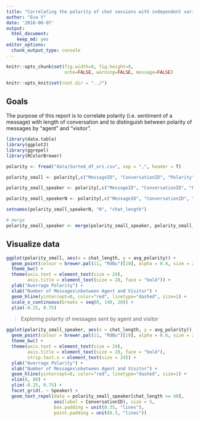 ```yaml
---
title: "Correlating the polarity of chat sessions with independent variables"
author: "Eva Y"
date: '2018-06-07'
output: 
  html_document: 
    keep_md: yes
editor_options: 
  chunk_output_type: console
---
```


```r
knitr::opts_chunk$set(fig.width=8, fig.height=8,
                      echo=FALSE, warning=FALSE, message=FALSE)

knitr::opts_knit$set(root.dir = "../")
```

## Goals

The purpose of this report is to correlate polarity (i.e. sentiment of a message) with length of conversation and to distinguish between polarity of messages by "agent" and "visitor". 

```r
library(data.table)
library(ggplot2)
library(ggrepel)
library(RColorBrewer)
```

```r
polarity <- fread("data/Sorted_df_ori.csv", sep = ",", header = T)

polarity_small <- polarity[,c("MessageID", "ConversationID", "Polarity")][, .(avg_polarity = mean(Polarity), chat_length = max(MessageID)), by = "ConversationID"]

polarity_small_speaker <- polarity[,c("MessageID", "ConversationID", "Polarity", "Speaker")][, .(avg_polarity = mean(Polarity)), by = .(ConversationID, Speaker)]

polarity_small_speakerN <- polarity[,c("MessageID", "ConversationID", "Polarity", "Speaker")][, .N, by = .(ConversationID, Speaker)]

setnames(polarity_small_speakerN, "N", "chat_length")

# merge
polarity_small_speaker <- merge(polarity_small_speaker, polarity_small_speakerN, by = c("ConversationID", "Speaker"))
```

## Visualize data

```r
ggplot(polarity_small, aes(x = chat_length, y = avg_polarity)) +
  geom_point(colour = brewer.pal(11, "RdBu")[10], alpha = 0.6, size = 2.5) +
  theme_bw() +
  theme(axis.text = element_text(size = 24),
        axis.title = element_text(size = 28, face = "bold")) +
  ylab("Averrage Polarity") +
  xlab("Number of Messages\nbetween Agent and Visitor") +
  geom_hline(yintercept=0, color="red", linetype="dashed", size=1) +
  scale_x_continuous(breaks = seq(0, 140, 20)) +
  ylim(-0.25, 0.75)
```

> Exploring polarity of messages sent by agent and visitor

```r
ggplot(polarity_small_speaker, aes(x = chat_length, y = avg_polarity)) +
  geom_point(colour = brewer.pal(11, "RdBu")[10], alpha = 0.6, size = 2.5) +
  theme_bw() +
  theme(axis.text = element_text(size = 24),
        axis.title = element_text(size = 28, face = "bold"),
        strip.text.x = element_text(size = 24)) +
  ylab("Averrage Polarity") +
  xlab("Number of Messages\nbetween Agent and Visitor") +
  geom_hline(yintercept=0, color="red", linetype="dashed", size=1) +
  xlim(0, 80) +
  ylim(-0.25, 0.75) +
  facet_grid(. ~ Speaker) + 
  geom_text_repel(data = polarity_small_speaker[chat_length >= 40], 
                  aes(label = ConversationID), size = 5,
                  box.padding = unit(0.35, "lines"),
                  point.padding = unit(0.3, "lines"))
```


